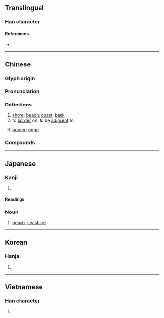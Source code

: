 {{also|浜|滨}}
{{character info}}
==Translingual==
{{Han simplified forms|濱|浜|滨}}

===Han character===
{{Han char|rn=85|rad=水|as=14|sn=17|four=33186|canj=EJMC|ids=⿰氵賓}}

====References====
* {{Han ref|kx=0657.200|dkj=18537|dj=1067.190|hdz=31773.070|uh=6FF1|ud=28657|bh=C0D8|bd=49368}}

----

==Chinese==
{{zh-forms|s=滨|alt=濵,𣴩,浜,𨽗}}

===Glyph origin===
{{Han etym}}
{{Han compound|水|賓|t1=water|ls=psc|c1=s|c2=p}}

===Pronunciation===
{{zh-pron
|m=bīn
|m-s=
|c=ban1
|c-t=
|g=
|h=pfs=pîn
|j=
|mb=
|md=
|mn=pin
|mn-t=bing1/biang1
|w=1pin
|x=
|mc=y
|oc=y
|cat=n,v
}}

===Definitions===
{{zh-hanzi}}

# [[shore]]; [[beach]]; [[coast]]; [[bank]]
# to [[border]] on; to be [[adjacent]] to
# {{lb|zh|literary}} [[border]]; [[edge]]

===Compounds===
{{zh-der|哈爾濱|問諸水濱|濱豇豆|濱海|江濱|濱海公路|橫濱|濱江|水濱|海濱|率土之濱|濱線|濱外|河濱|湖濱散記|長濱文化|西濱大橋|濱湖|豐濱|長濱|濱州}}

----

==Japanese==

===Kanji===
{{ja-kanji|grade=|rs=水14|shin=浜}}

# {{rfdef|ja|sort=水14}}

====Readings====
{{ja-readings
|goon=ひん
|kanon=ひん
|kun=はま-}}

===Noun===
{{ja-noun|はま|shin=浜}}

# [[beach]], [[seashore]]

----

==Korean==

===Hanja===
{{ko-hanja|hangeul=빈|eumhun=물가|rv=bin|mr=pin|y=pin}}

# {{rfdef|ko|sort=水14}}

----

==Vietnamese==

===Han character===
{{vi-hantu|tân|rs=水14}}

# {{rfdef|vi|sort=水14}}